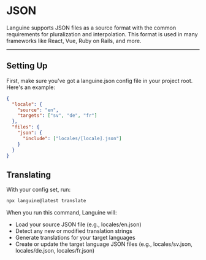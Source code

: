 # JSON

Languine supports JSON files as a source format with the common requirements for pluralization and interpolation. This format is used in many frameworks like React, Vue, Ruby on Rails, and more.


---


## Setting Up

First, make sure you've got a languine.json config file in your project root. Here's an example:

```json
{
  "locale": {
    "source": "en",
    "targets": ["sv", "de", "fr"]
  },
  "files": {
    "json": {
      "include": ["locales/[locale].json"]
    }
  }
}

```

## Translating

With your config set, run:

```bash
npx languine@latest translate
```

When you run this command, Languine will:

- Load your source JSON file (e.g., locales/en.json)
- Detect any new or modified translation strings
- Generate translations for your target languages
- Create or update the target language JSON files (e.g., locales/sv.json, locales/de.json, locales/fr.json)
